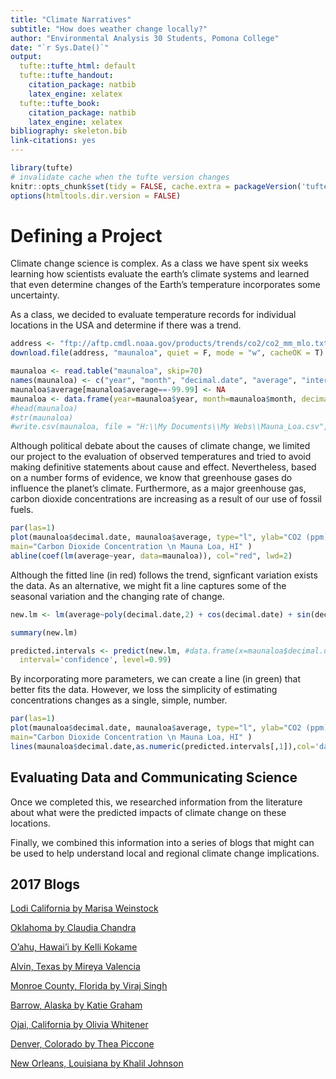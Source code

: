 ```yaml
---
title: "Climate Narratives"
subtitle: "How does weather change locally?"
author: "Environmental Analysis 30 Students, Pomona College"
date: "`r Sys.Date()`"
output:
  tufte::tufte_html: default
  tufte::tufte_handout:
    citation_package: natbib
    latex_engine: xelatex
  tufte::tufte_book:
    citation_package: natbib
    latex_engine: xelatex
bibliography: skeleton.bib
link-citations: yes
---
```


```r
library(tufte)
# invalidate cache when the tufte version changes
knitr::opts_chunk$set(tidy = FALSE, cache.extra = packageVersion('tufte'))
options(htmltools.dir.version = FALSE)
```

# Defining a Project

Climate change science is complex. As a class we have spent six weeks learning how scientists evaluate the earth's climate systems and learned that even determine changes of the Earth's temperature incorporates some uncertainty. 

As a class, we decided to evaluate temperature records for individual locations in the USA and determine if there was a trend. 
```r
address <- "ftp://aftp.cmdl.noaa.gov/products/trends/co2/co2_mm_mlo.txt"
download.file(address, "maunaloa", quiet = F, mode = "w", cacheOK = T)

maunaloa <- read.table("maunaloa", skip=70)
names(maunaloa) <- c("year", "month", "decimal.date", "average", "interpolated", "trend", "days")
maunaloa$average[maunaloa$average==-99.99] <- NA
maunaloa <- data.frame(year=maunaloa$year, month=maunaloa$month, decimal.date=maunaloa$decimal.date, average=maunaloa$average)
#head(maunaloa)
#str(maunaloa)
#write.csv(maunaloa, file = "H:\\My Documents\\My Webs\\Mauna_Loa.csv", eol = "\n", row.names = F)
```

Although political debate about the causes of climate change, we limited our project to the evaluation of observed temperatures and tried to avoid making definitive statements about cause and effect. Nevertheless, based on a number forms of evidence, we know that greenhouse gases do influence the planet's climate. Furthermore, as a major greenhouse gas, carbon dioxide concentrations are increasing as a result of our use of fossil fuels.

```r
par(las=1)
plot(maunaloa$decimal.date, maunaloa$average, type="l", ylab="CO2 (ppm)", xlab="Year", 
main="Carbon Dioxide Concentration \n Mauna Loa, HI" )
abline(coef(lm(average~year, data=maunaloa)), col="red", lwd=2)
```

Although the fitted line (in red) follows the trend, signficant variation exists the data. As an alternative, we might fit a line captures some of the seasonal variation and the changing rate of change. 

```r
new.lm <- lm(average~poly(decimal.date,2) + cos(decimal.date) + sin(decimal.date), data=maunaloa, na.action = na.exclude)

summary(new.lm)

predicted.intervals <- predict(new.lm, #data.frame(x=maunaloa$decimal.date), 
  interval='confidence', level=0.99)
```  
By incorporating more parameters, we can create a line (in green) that better fits the data. However, we loss the simplicity of estimating concentrations changes as a single, simple, number. 

```r
par(las=1)
plot(maunaloa$decimal.date, maunaloa$average, type="l", ylab="CO2 (ppm)", xlab="Year", 
main="Carbon Dioxide Concentration \n Mauna Loa, HI" )
lines(maunaloa$decimal.date,as.numeric(predicted.intervals[,1]),col='darkgreen',lwd=2)
```

## Evaluating Data and Communicating Science

Once we completed this, we researched information from the literature about what were the predicted impacts of climate change on these locations. 

Finally, we combined this information into a series of blogs that might can be used to help understand local and regional climate change implications. 

## 2017 Blogs

[Lodi California by Marisa Weinstock](Weinstock_Blog.html)

[Oklahoma by Claudia Chandra](Claudia_s_Blog_Post.html)

[O'ahu, Hawai'i by Kelli Kokame](Kokame_Blog.html)

[Alvin, Texas by Mireya Valencia](Valencia_Blog1.html)

[Monroe County, Florida by Viraj Singh](SinghBlog.html)

[Barrow, Alaska by Katie Graham](Graham_Blog.html)

[Ojai, California by Olivia Whitener](Whitener_Blog.html)

[Denver, Colorado by Thea Piccone](Piccone_Blog.html)

[New Orleans, Louisiana by Khalil Johnson](Johnson_Blog.html)
